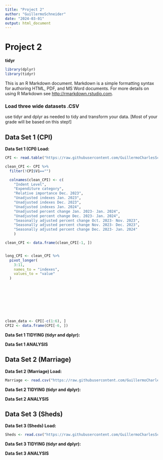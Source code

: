```yaml
---
title: "Project 2"
author: "GuillermoSchneider"
date: "2024-03-01"
output: html_document
---
```


# Project 2 

**tidyr**
```r
library(dplyr)
library(tidyr)
```



This is an R Markdown document. Markdown is a simple formatting syntax for authoring HTML, PDF, and MS Word documents. For more details on using R Markdown see <http://rmarkdown.rstudio.com>.

### **Load three wide datasets .CSV**

 use tidyr and dplyr as needed to
tidy and transform your data. [Most of your grade will be based on this step!]

## **Data Set 1 (CPI) **

**Data Set 1 (CPI) Load:**
```r
CPI <- read.table("https://raw.githubusercontent.com/GuillermoCharlesSchneider/DATA-607/main/Project-2/CPI%202024.csv", sep =",")

clean_CPI <- CPI %>%
  filter(!CPI$V1=="")

  colnames(clean_CPI) <- c(
    "Indent Level",
    "Expenditure category",
    "Relative importance Dec. 2023",
    "Unadjusted indexes Jan. 2023",
    "Unadjusted indexes Dec. 2023",
    "Unadjusted indexes Jan. 2024",
    "Unadjusted percent change Jan. 2023- Jan. 2024",
    "Unadjusted percent change Dec. 2023- Jan. 2024",
    "Seasonally adjusted percent change Oct. 2023- Nov. 2023",
    "Seasonally adjusted percent change Nov. 2023- Dec. 2023",
    "Seasonally adjusted percent change Dec. 2023- Jan. 2024"
    )

clean_CPI <- data.frame(clean_CPI[-1, ])


long_CPI <- clean_CPI %>%
  pivot_longer(
    3:11,
    names_to = "indexes", 
    values_to = "value"
  )









clean_data <- CPI[-c(1:6), ]
CPI2 <- data.frame(CPI[-6, ])
```

**Data Set 1 TIDYING (tidyr and dplyr):** 


**Data Set 1 ANALYSIS**



## **Data Set 2 (Marriage)**

**Data Set 2 (Marriage) Load:**

```r
Marriage <- read.csv("https://raw.githubusercontent.com/GuillermoCharlesSchneider/DATA-607/main/Project-2/Marriage.csv", sep =",")
```


**Data Set 2 TIDYING (tidyr and dplyr):** 

**Data Set 2 ANALYSIS**



## **Data Set 3 (Sheds)**

**Data Set 3 (Sheds) Load:**

```r
Sheds <- read.csv("https://raw.githubusercontent.com/GuillermoCharlesSchneider/DATA-607/main/Project-2/Sheds.csv", sep =",")
```

**Data Set 3 TIDYING (tidyr and dplyr):** 

**Data Set 3 ANALYSIS**

